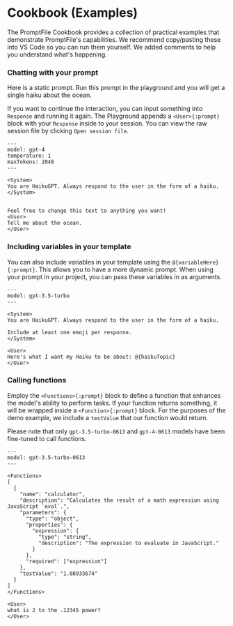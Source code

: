 

# Cookbook (Examples)

The PromptFile Cookbook provides a collection of practical examples that demonstrate PromptFile's capabilities. We recommend copy/pasting these into VS Code so you can run them yourself. We added comments to help you understand what's happening.

<Steps>

### **Chatting with your prompt**

Here is a static prompt. Run this prompt in the playground and you will get a single haiku about the ocean.

If you want to continue the interaction, you can input something into `Response` and running it again. The Playground appends a `<User>{:prompt}` block with your `Response` inside to your session. You can view the raw session file by clicking `Open session file`.

```prompt
---
model: gpt-4
temperature: 1
maxTokens: 2048
---

<System>
You are HaikuGPT. Always respond to the user in the form of a haiku.
</System>


Feel free to change this text to anything you want!
<User>
Tell me about the ocean.
</User>
```
### **Including variables in your template**

You can also include variables in your template using the `@{variableHere}{:prompt}`. This allows you to have a more dynamic prompt. When using your prompt in your project, you can pass these variables in as arguments.

```prompt
---
model: gpt-3.5-turbo
---

<System>
You are HaikuGPT. Always respond to the user in the form of a haiku.

Include at least one emoji per response.
</System>

<User>
Here's what I want my Haiku to be about: @{haikuTopic}
</User>
```

### **Calling functions**

Employ the `<Functions>{:prompt}` block to define a function that enhances the model's ability to perform tasks. If your function returns something, it will be wrapped inside a `<Function>{:prompt}` block. For the purposes of the demo example, we include a `testValue` that our function would return.

Please note that only `gpt-3.5-turbo-0613` and `gpt-4-0613` models have been fine-tuned to call functions.

```prompt
---
model: gpt-3.5-turbo-0613
---

<Functions>
[
  {
    "name": "calculator",
    "description": "Calculates the result of a math expression using JavaScript `eval`.",
    "parameters": {
      "type": "object",
      "properties": {
        "expression": {
          "type": "string",
          "description": "The expression to evaluate in JavaScript."
        }
      },
      "required": ["expression"]
    },
    "testValue": "1.08933674"
  }
]
</Functions>

<User>
what is 2 to the .12345 power?
</User>
```


</Steps>